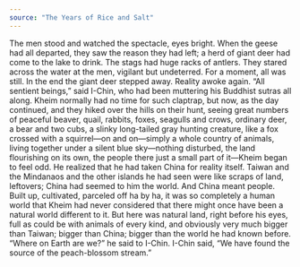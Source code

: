 ```yaml
---
source: "The Years of Rice and Salt"
---
```


The men stood and watched the spectacle, eyes bright. When the geese had all departed, they saw the reason they had left; a herd of giant deer had come to the lake to drink. The stags had huge racks of antlers. They stared across the water at the men, vigilant but undeterred. For a moment, all was still. In the end the giant deer stepped away. Reality awoke again. “All sentient beings,” said I-Chin, who had been muttering his Buddhist sutras all along. Kheim normally had no time for such claptrap, but now, as the day continued, and they hiked over the hills on their hunt, seeing great numbers of peaceful beaver, quail, rabbits, foxes, seagulls and crows, ordinary deer, a bear and two cubs, a slinky long-tailed gray hunting creature, like a fox crossed with a squirrel—on and on—simply a whole country of animals, living together under a silent blue sky—nothing disturbed, the land flourishing on its own, the people there just a small part of it—Kheim began to feel odd. He realized that he had taken China for reality itself. Taiwan and the Mindanaos and the other islands he had seen were like scraps of land, leftovers; China had seemed to him the world. And China meant people. Built up, cultivated, parceled off ha by ha, it was so completely a human world that Kheim had never considered that there might once have been a natural world different to it. But here was natural land, right before his eyes, full as could be with animals of every kind, and obviously very much bigger than Taiwan; bigger than China; bigger than the world he had known before. “Where on Earth are we?” he said to I-Chin. I-Chin said, “We have found the source of the peach-blossom stream.”
